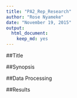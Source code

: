 ```yaml
---
title: "PA2_Rep_Research"
author: "Rose Nyameke"
date: "November 19, 2015"
output: 
  html_document: 
    keep_md: yes
---
```


##Title

##Synopsis

##Data Processing

##Results
